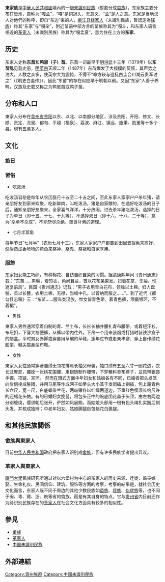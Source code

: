 {{Infobox Ethnic group|
|group=東家族
|poptime= 約5萬
|region1={{CHN}}[[貴州省|貴州省]][[贵阳|贵阳]]以东、以北、以南地区
|rels= 傳統宗教、[[佛教|佛教]]
|langs= [[東家語|東家語]]、[[漢語|漢語]]
|related= [[苗族|苗族]]、[[畬族|畬族]]、[[客家人|客家人]]}}
'''東家族'''是[[中華人民共和國|中華人民共和國]]境內的一個[[中国未识别民族|未識別民族]]（暫劃分成[[畬族|畬族]]），东家族主要分布在[[贵州|贵州]]，自称为“嘎孟”，“嘎”是词冠头，无意义，“孟”是人之意。东家是当地汉人对他們的称呼，即自“东边”来的人，[[麻江县|麻江县]][[绕家人|绕家人]]（未識別民族，暫認定為[[瑤族|瑤族]]）称其“东家”与“嘎朵”，附近苗语中部方言的苗族称其为“嘎斗，和东家人语言相近的[[革家人|革家人]]（未識別民族）称其为“嘎孟夏”，意为住在上方的'''东家'''。

==历史==
东家人史称'''东苗'''和'''鸭崽（子）苗'''。东苗一词最早于[[明|明]][[洪武|洪武]]十三年（1379年）以'''东苗乱'''见载史册，[[明英宗|明英宗]]天顺二年（1487年）东苗爆发了大规模的反叛，其声势之浩大，人数之众多，使英宗大为震惊，不得不“命方瑛与巡抚白圭合川湖云贵军讨之”（《明史白圭传》）。因此“东苗”的存在似应早于明朝以前。又因“东家”人善于养鸭，汉族及史载又称之为鸭崽苗或鸭子苗。

==分布和人口==
東家人分布在[[貴州省|貴州省]][[贵阳|贵阳]]以东、以北、以南部分地区，涉及贵阳、开阳、修文、长顺、贵定、龙里、都匀、平越（福泉）、荔波、麻江、镇远、施秉、凯里等十多个县。現有五萬多人。

==文化==
===節日===
===習俗===
*吃泼汤
吃泼汤習俗是每年从农历腊月十五至二十五之间，至此东家人家家户户杀年猪，请亲朋好友到家来欢聚，吃新鲜肉，叫吃泼汤。猪是自家餵的，在选好吃泼汤的日子后，通知亲朋好友聚来，全家喜气洋洋，十分热闹。过去杀年猪吃泼汤，选择的日子为单日（即十五、十七、十九等），不选择双日（即十六、十八、二十等），意为“杀单不杀双”，不能斩尽杀绝，蕴含朴素的道理。
*七月半蒸鱼
每年节日“七月半”（农历七月十三），东家人家家户户都要到田里去捉魚来煎好，然后蒸成香喷喷的蒸鱼来祭神、祭鬼、祭祖和自家享用。
===服飾===
东家妇女能工巧织，有种棉花、自纺自织自染的习惯。据[[清|清]]康熙年间《贵州通志》载：“东苗……男髻，着短衣，色尚且兰，首以花布条束发。妇着花掌，无袖，惟遮复前后”。民国《贵州通志》记载：“男子衣用青白花布，领缘以土棉。妇人盘髻，贯以长簪，衣用土棉，无襟，当幅中孔，以首纳而服之……”。到了近代《都匀县志稿》云：“东苗……服饰类汉族，惟女皆青色带，着青色裤，项戴银环，不着裙”。
*男性
東家人男性通常穿着自制的青、兰土布，长衫长袖并腰扎青布腰带，或着短汗衫，布纽扣，下穿大裆便裤，从裤以带内往外，下吊一个用来装烟或打猎时装铁沙盒子的蜡盒。平时男女赤脚或穿自用草编的草鞋，逢年过节或走亲串寨，穿上自作绣花船型、鞋尖猫鼻型布鞋。
*女性
東家人女性通常穿著自绣无领花排肩长袖父母装，袖口绣有五至六寸一圈花边，衣长过臀部，腰拴一张绣花围腰，用银链制作腰带，下穿粗料青布裤子，並佩带银饰手镯、项链、耳环。
然而在頭式方面中年妇女和姑娘各有不同，已婚者把头发笼向后侧挽成髻团，并用马尾等作成网子如拳头大小笼于发团插上别插，包上藏青色长六尺，宽一尺，白底蜡染兰花，两端镶各以红绿两道边，下垂红色缨须长约尺许的还蜡花头帕。有的已婚妇女挽髻，将包头正中的碗底团花盖于头顶，由左右两边分别缠绕，缨须朝后张开，俨然如凤展翅。而姑娘头部用一根有色头绳扎实捆后侧头发，并梳成独辫；中老年妇女、姑娘脚腿自包蜡花白裹腿。
==和其他民族關係==
===畲族與東家人===
目前[[中华人民共和国|中华人民共和国]]政府把东家人识别成[[畲族|畲族]]，但有许多民族学者提出异议。

===革家人與東家人===
[[廈門大學|廈門大學]]民族研究所通过对以六堡村为中心的东家人的历史来源、迁徙、婚丧嫁娶、生命礼仪、民间信仰、建筑、服饰等方面的考察，考察的結果是，就社会历史文化而言，东家人既不同于周边的其他少数民族如[[苗族|苗族]]、[[瑶族|瑶族]]、[[仫佬族|仫佬族]]等，也不同于闽、粤、赣、浙、皖等省的畲族，而是有其自身的特点。它与[[贵州省|贵州省]]内目前还作为待识别民族存在的[[革家人|革家人]]在社会文化方面具有较多的相似性。

==參見==
*[[畬族|畬族]]
*[[革家人|革家人]]
*[[中国未識別民族|中国未識別民族]]
== 外部連結 ==

[[Category:貴州族群|Category:貴州族群]]
[[Category:中國未識別民族|Category:中國未識別民族]]